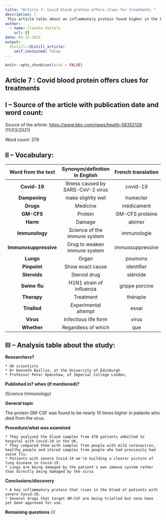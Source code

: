 ```yaml
---
title: "Article 7: Covid blood protein offers clues for treatments "
description: |
 This article talks about an inflammatory protein found higher in the blood of dead patients.
author:
  - name: Claudia Vastola
    url: {}
date: 03-15-2021
output:
  distill::distill_article:
    self_contained: false
---
```


```r
knitr::opts_chunk$set(echo = FALSE)
```

## Article 7 : Covid blood protein offers clues for treatments  


## I – Source of the article with publication date and word count:


Source of the article:  <https://www.bbc.com/news/health-56352128> (11/03/2021)


Word count: 379


## II – Vocabulary: 


| Word from the text | Synonym/definition in English | French translation | 
|:----------:|:-------------:|:------:|
| **Covid-19** | Illness caused by SARS-CoV-2 virus | covid-19|
| **Dampening** | make slightly wet | humecter |
| **Drugs** | Medicine | médicament |
| **GM-CFS** | Protein | GM-CFS proteine|
| **Harm** | Damage | abimer |
| **Immunology** | Science of the immune system | immunologie |
| **Immunosuppressive** | Drug to weaken immune system | immuosuppressive |
| **Lungs** | Organ | poumons |
| **Pinpoint** | Show exact cause | identifier |
| **Steroids** | Steroid drug | stéroide |
| **Swine flu** | H1N1 strain of influenza | grippe porcine |
| **Therapy** | Treatment | thérapie |
| **Trialled** | Experimental attempt | essai |
| **Virus** | Infectious life form | virus |
| **Whether** | Regardless of which | que |


## III – Analysis table about the study:


**Researchers?** 


    * UK scientists 
    * Dr Kenneth Baillie, at the University of Edinburgh 
    * Professor Peter Openshaw, of Imperial College London,



**Published in? when (if mentioned)?**  


(Science Immunology)


**General topic**  


The protein GM-CSF  was found to be nearly 10 times higher in patients who died from the virus.


**Procedure/what was examined** 


    * They analysed the blood samples from 470 patients admitted to hospital with Covid-19 in the UK, 
    * They compared them with samples from people with mild coronavirus, healthy people and stored samples from people who had previously had swine flu.
    * Patients with severe Covid-19 we're building a clearer picture of lung disease in Covid-19. 
    * Lungs are being damaged by the patient's own immune system rather than directly being damaged by the virus



**Conclusions/discovery**   

 
    * A key inflammatory protein that rises in the blood of patients with severe Covid-19.
    * Several drugs that target GM-CSF are being trialled but none have yet been approved for use.

 
 
**Remaining questions**   ///
